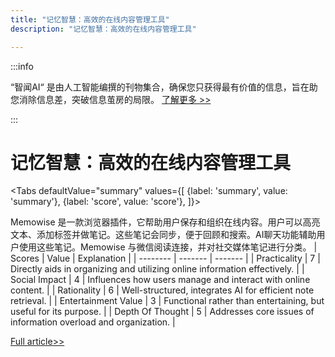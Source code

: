 ```yaml
---
title: "记忆智慧：高效的在线内容管理工具"
description: "记忆智慧：高效的在线内容管理工具"

---
```



:::info

“智闻AI“ 是由人工智能编撰的刊物集合，确保您只获得最有价值的信息，旨在助您消除信息差，突破信息茧房的局限。  [了解更多 >>](/)

:::

# 记忆智慧：高效的在线内容管理工具


<Tabs
	defaultValue="summary"
	values={[
	{label: 'summary', value: 'summary'},
	{label: 'score', value: 'score'},
]}>
<TabItem value="summary">


Memowise 是一款浏览器插件，它帮助用户保存和组织在线内容。用户可以高亮文本、添加标签并做笔记。这些笔记会同步，便于回顾和搜索。AI聊天功能辅助用户使用这些笔记。Memowise 与微信阅读连接，并对社交媒体笔记进行分类。
</TabItem>
<TabItem value="score">
	| Scores     | Value   | Explanation |
	| -------- | ------- | ------- |
	| Practicality  | 7    | Directly aids in organizing and utilizing online information effectively.    |
	| Social Impact | 4     | Influences how users manage and interact with online content.    |
	| Rationality    | 6    | Well-structured, integrates AI for efficient note retrieval.    |
	| Entertainment Value    | 3    | Functional rather than entertaining, but useful for its purpose.    |
	| Depth Of Thought    | 5    | Addresses core issues of information overload and organization.    |
</TabItem>
</Tabs>

[Full article>>](https://github.com/ruanyf/weekly/issues/4977)
